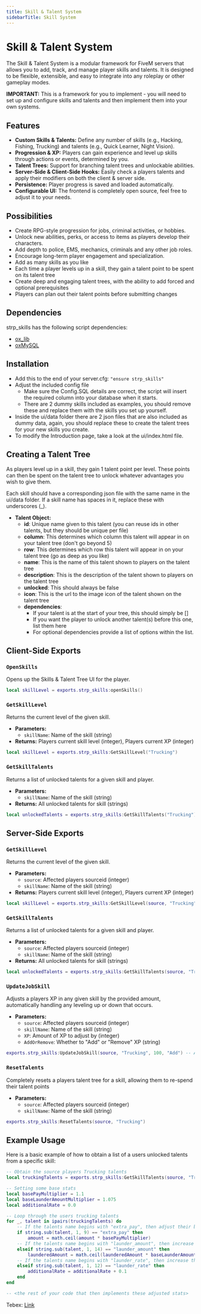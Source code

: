 ```yaml
---
title: Skill & Talent System
sidebarTitle: Skill System
---
```


# Skill & Talent System

The Skill & Talent System is a modular framework for FiveM servers that allows you to add, track, and manage player skills and talents. It is designed to be flexible, extensible, and easy to integrate into any roleplay or other gameplay modes.

**IMPORTANT:** This is a framework for you to implement - you will need to set up and configure skills and talents and then implement them into your own systems.

## Features

- **Custom Skills & Talents:** Define any number of skills (e.g., Hacking, Fishing, Trucking) and talents (e.g., Quick Learner, Night Vision).
- **Progression & XP:** Players can gain experience and level up skills through actions or events, determined by you.
- **Talent Trees:** Support for branching talent trees and unlockable abilities.
- **Server-Side & Client-Side Hooks:** Easily check a players talents and apply their modifiers on both the client & server side.
- **Persistence:** Player progress is saved and loaded automatically.
- **Configurable UI:** The frontend is completely open source, feel free to adjust it to your needs.

## Possibilities

- Create RPG-style progression for jobs, criminal activities, or hobbies.
- Unlock new abilities, perks, or access to items as players develop their characters.
- Add depth to police, EMS, mechanics, criminals and any other job roles.
- Encourage long-term player engagement and specialization.
- Add as many skills as you like
- Each time a player levels up in a skill, they gain a talent point to be spent on its talent tree
- Create deep and engaging talent trees, with the ability to add forced and optional prerequisites
- Players can plan out their talent points before submitting changes

## Dependencies
strp_skills has the following script dependencies:
- [ox_lib](https://github.com/overextended/ox_lib)
- [oxMySQL](https://github.com/overextended/oxmysql)

## Installation
- Add this to the end of your server.cfg: ``"ensure strp_skills"``
- Adjust the included config file
  - Make sure the Config.SQL details are correct, the script will insert the required column into your database when it starts.
  - There are 2 dummy skills included as examples, you should remove these and replace them with the skills you set up yourself.
- Inside the ui/data folder there are 2 json files that are also included as dummy data, again, you should replace these to create the talent trees for your new skills you create.
- To modify the Introduction page, take a look at the ui/index.html file.

## Creating a Talent Tree
As players level up in a skill, they gain 1 talent point per level. These points can then be spent on the talent tree to unlock whatever advantages you wish to give them.

Each skill should have a corresponding json file with the same name in the ui/data folder. If a skill name has spaces in it, replace these with underscores (_).

- **Talent Object:**
  - **id**: Unique name given to this talent (you can reuse ids in other talents, but they should be unique per file)
  - **column**: This determines which column this talent will appear in on your talent tree (don't go beyond 5)
  - **row**: This determines which row this talent will appear in on your talent tree (go as deep as you like)
  - **name**: This is the name of this talent shown to players on the talent tree
  - **description**: This is the description of the talent shown to players on the talent tree
  - **unlocked**: This should always be false
  - **icon**: This is the url to the image icon of the talent shown on the talent tree
  - **dependencies**: 
    - If your talent is at the start of your tree, this should simply be []
    - If you want the player to unlock another talent(s) before this one, list them here
    - For optional dependencies provide a list of options within the list.

## Client-Side Exports
### `OpenSkills`
Opens up the Skills & Talent Tree UI for the player.

```lua
local skillLevel = exports.strp_skills:openSkills()
```

### `GetSkillLevel`
Returns the current level of the given skill.

- **Parameters:**
  - `skillName`: Name of the skill (string)
- **Returns:** Players current skill level (integer), Players current XP (integer)

```lua
local skillLevel = exports.strp_skills:GetSkillLevel("Trucking")
```

### `GetSkillTalents`
Returns a list of unlocked talents for a given skill and player.

- **Parameters:**
  - `skillName`: Name of the skill (string)
- **Returns:** All unlocked talents for skill (strings)

```lua
local unlockedTalents = exports.strp_skills:GetSkillTalents("Trucking")
```

## Server-Side Exports
### `GetSkillLevel`
Returns the current level of the given skill.

- **Parameters:**
  - `source`: Affected players sourceid (integer)
  - `skillName`: Name of the skill (string)
- **Returns:** Players current skill level (integer), Players current XP (integer)

```lua
local skillLevel = exports.strp_skills:GetSkillLevel(source, "Trucking")
```

### `GetSkillTalents`
Returns a list of unlocked talents for a given skill and player.

- **Parameters:**
  - `source`: Affected players sourceid (integer)
  - `skillName`: Name of the skill (string)
- **Returns:** All unlocked talents for skill (strings)

```lua
local unlockedTalents = exports.strp_skills:GetSkillTalents(source, "Trucking")
```

### `UpdateJobSkill`
Adjusts a players XP in any given skill by the provided amount, automatically handling any leveling up or down that occurs.

- **Parameters:**
  - `source`: Affected players sourceid (integer)
  - `skillName`: Name of the skill (string)
  - `XP`: Amount of XP to adjust by (integer)
  - `AddOrRemove`: Whether to "Add" or "Remove" XP (string)

```lua
exports.strp_skills:UpdateJobSkill(source, "Trucking", 100, "Add") -- Award the player 100xp
```

### `ResetTalents`
Completely resets a players talent tree for a skill, allowing them to re-spend their talent points

- **Parameters:**
  - `source`: Affected players sourceid (integer)
  - `skillName`: Name of the skill (string)

```lua
exports.strp_skills:ResetTalents(source, "Trucking")
```

## Example Usage

Here is a basic example of how to obtain a list of a users unlocked talents from a specific skill:

```lua
-- Obtain the source players Trucking talents
local truckingTalents = exports.strp_skills:GetSkillTalents(source, "Trucking")

-- Setting some base stats
local basePayMultiplier = 1.1
local baseLaunderAmountMultiplier = 1.075
local additionalRate = 0.0

-- Loop through the users trucking talents
for _, talent in ipairs(truckingTalents) do
    -- If the talents name begins with "extra_pay", then adjust their bonus payment
    if string.sub(talent, 1, 9) == "extra_pay" then
        amount = math.ceil(amount * basePayMultiplier)
    -- If the talents name begins with "launder_amount", then increase the amount of money laundered
    elseif string.sub(talent, 1, 14) == "launder_amount" then
        launderedAmount = math.ceil(launderedAmount * baseLaunderAmountMultiplier)
    -- If the talents name begins with "launder_rate", then increase the ratio of laundered money
    elseif string.sub(talent, 1, 12) == "launder_rate" then
        additionalRate = additionalRate + 0.1
    end
end

-- <the rest of your code that then implements these adjusted stats>
```

Tebex: [Link](https://assets.strp.store/)
